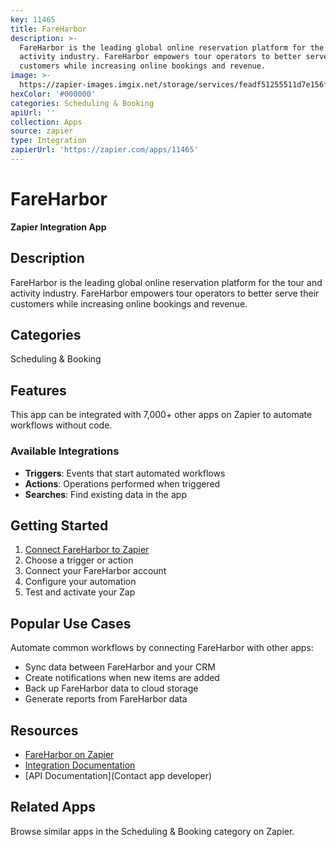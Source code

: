 ```yaml
---
key: 11465
title: FareHarbor
description: >-
  FareHarbor is the leading global online reservation platform for the tour and
  activity industry. FareHarbor empowers tour operators to better serve their
  customers while increasing online bookings and revenue.
image: >-
  https://zapier-images.imgix.net/storage/services/feadf51255511d7e156f8fb4d5b348ec.png?auto=format%2Ccompress&ixlib=python-3.0.0&q=50
hexColor: '#000000'
categories: Scheduling & Booking
apiUrl: ''
collection: Apps
source: zapier
type: Integration
zapierUrl: 'https://zapier.com/apps/11465'
---
```

# FareHarbor

**Zapier Integration App**

## Description

FareHarbor is the leading global online reservation platform for the tour and activity industry. FareHarbor empowers tour operators to better serve their customers while increasing online bookings and revenue.

## Categories

Scheduling & Booking

## Features

This app can be integrated with 7,000+ other apps on Zapier to automate workflows without code.

### Available Integrations

- **Triggers**: Events that start automated workflows
- **Actions**: Operations performed when triggered
- **Searches**: Find existing data in the app

## Getting Started

1. [Connect FareHarbor to Zapier](https://zapier.com/apps/11465)
2. Choose a trigger or action
3. Connect your FareHarbor account
4. Configure your automation
5. Test and activate your Zap

## Popular Use Cases

Automate common workflows by connecting FareHarbor with other apps:

- Sync data between FareHarbor and your CRM
- Create notifications when new items are added
- Back up FareHarbor data to cloud storage
- Generate reports from FareHarbor data

## Resources

- [FareHarbor on Zapier](https://zapier.com/apps/11465)
- [Integration Documentation](https://zapier.com/apps/11465/integrations)
- [API Documentation](Contact app developer)

## Related Apps

Browse similar apps in the Scheduling & Booking category on Zapier.
